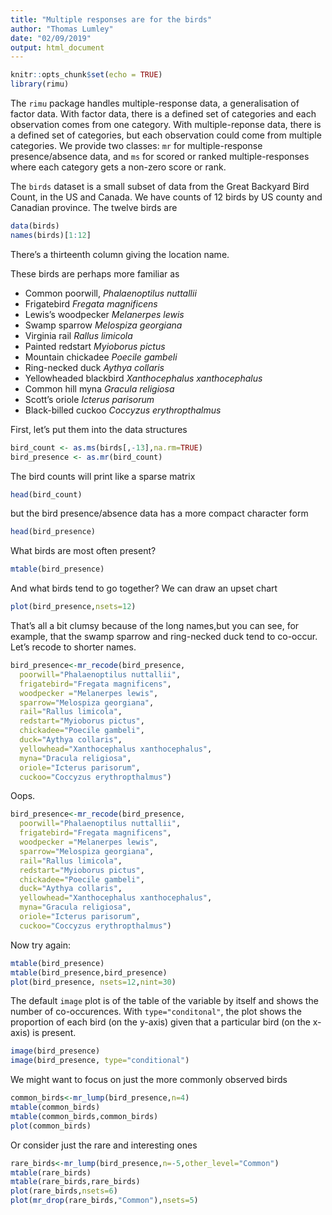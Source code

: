 ```yaml
---
title: "Multiple responses are for the birds"
author: "Thomas Lumley"
date: "02/09/2019"
output: html_document
---
```


```r
knitr::opts_chunk$set(echo = TRUE)
library(rimu)
```

The `rimu` package handles multiple-response data, a generalisation of factor data.  With factor data, there is a defined set of categories and each observation comes from one category.  With multiple-reponse data, there is a defined set of categories, but each observation could come from multiple categories. We provide two classes: `mr` for multiple-response presence/absence data,  and `ms` for scored or ranked multiple-responses where each category gets a non-zero score or rank. 

The `birds` dataset is a small subset of data from the Great Backyard Bird Count, in the US and Canada.  We have counts of 12 birds by US county and Canadian province.  The twelve birds are

```r
data(birds)
names(birds)[1:12]
```
There's a thirteenth column giving the location name.

These birds are perhaps more familiar as

- Common poorwill, *Phalaenoptilus nuttallii*
- Frigatebird *Fregata magnificens*        
- Lewis's woodpecker *Melanerpes lewis*             
- Swamp sparrow *Melospiza georgiana*       
- Virginia rail *Rallus limicola*        
- Painted redstart *Myioborus pictus*            
- Mountain chickadee *Poecile gambeli*             
- Ring-necked duck *Aythya collaris*         
- Yellowheaded blackbird *Xanthocephalus xanthocephalus*
- Common hill myna *Gracula religiosa*           
- Scott's oriole *Icterus parisorum*      
- Black-billed cuckoo *Coccyzus erythropthalmus*

First, let's put them into the data structures
```r
bird_count <- as.ms(birds[,-13],na.rm=TRUE)
bird_presence <- as.mr(bird_count)
```

The bird counts will print like a sparse matrix
```r
head(bird_count)
```
but the bird presence/absence data has a more compact character form
```r
head(bird_presence)
```

What birds are most often present?
```r
mtable(bird_presence)
```
And what birds tend to go together? We can draw an upset chart
```r
plot(bird_presence,nsets=12)
```

That's all a bit clumsy because of the long names,but you can see, for example, that the swamp sparrow and ring-necked duck tend to co-occur.  Let's recode to shorter names.

```r
bird_presence<-mr_recode(bird_presence, 
  poorwill="Phalaenoptilus nuttallii",
  frigatebird="Fregata magnificens",       
  woodpecker ="Melanerpes lewis",          
  sparrow="Melospiza georgiana",   
  rail="Rallus limicola",      
  redstart="Myioborus pictus",          
  chickadee="Poecile gambeli",            
  duck="Aythya collaris",
  yellowhead="Xanthocephalus xanthocephalus",
  myna="Dracula religiosa",           
  oriole="Icterus parisorum",      
  cuckoo="Coccyzus erythropthalmus")
```  

Oops. 

```r
bird_presence<-mr_recode(bird_presence, 
  poorwill="Phalaenoptilus nuttallii",
  frigatebird="Fregata magnificens",       
  woodpecker ="Melanerpes lewis",          
  sparrow="Melospiza georgiana",   
  rail="Rallus limicola",      
  redstart="Myioborus pictus",          
  chickadee="Poecile gambeli",            
  duck="Aythya collaris",
  yellowhead="Xanthocephalus xanthocephalus",
  myna="Gracula religiosa",           
  oriole="Icterus parisorum",      
  cuckoo="Coccyzus erythropthalmus")
```  

Now try again:

```r
mtable(bird_presence)
mtable(bird_presence,bird_presence)
plot(bird_presence, nsets=12,nint=30)
```

The default `image` plot is of the table of the variable by itself and shows the number of co-occurences.  With `type="conditonal"`, the plot shows the proportion of each bird (on the y-axis) given that a particular bird (on the x-axis) is present. 

```r
image(bird_presence)
image(bird_presence, type="conditional")
```


We might want to focus on just the more commonly observed birds

```r
common_birds<-mr_lump(bird_presence,n=4)
mtable(common_birds)
mtable(common_birds,common_birds)
plot(common_birds)
```

Or consider just the rare and interesting ones

```r
rare_birds<-mr_lump(bird_presence,n=-5,other_level="Common")
mtable(rare_birds)
mtable(rare_birds,rare_birds)
plot(rare_birds,nsets=6)
plot(mr_drop(rare_birds,"Common"),nsets=5)
```
